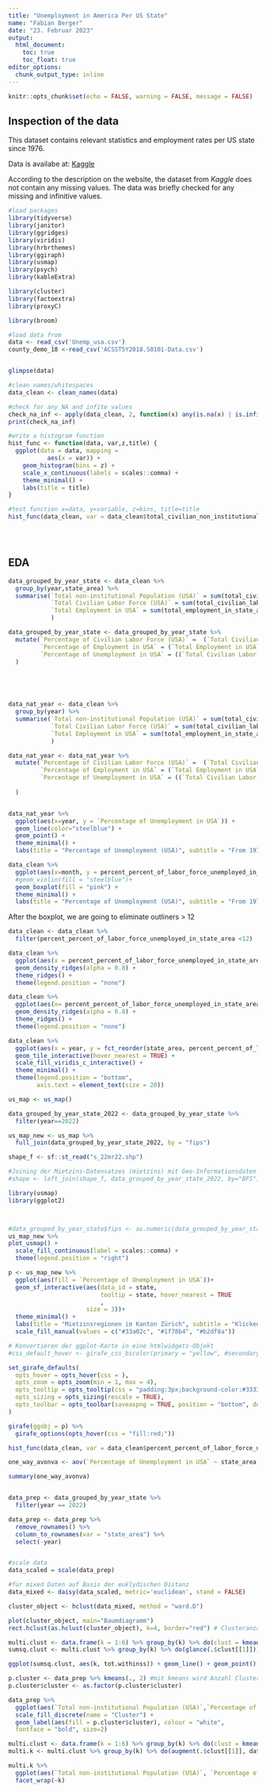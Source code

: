 ```yaml
---
title: "Unemployment in America Per US State"
name: "Fabian Berger"
date: "23. Februar 2023"
output: 
  html_document: 
    toc: true
    toc_float: true
editor_options: 
  chunk_output_type: inline
---
```


```r
knitr::opts_chunk$set(echo = FALSE, warning = FALSE, message = FALSE)
```

## Inspection of the data

This dataset contains relevant statistics and employment rates per US state since 1976.

Data is availabe at: [Kaggle](https://www.kaggle.com/datasets/justin2028/unemployment-in-america-per-us-state?resource=download)

According to the description on the website, the dataset from *Kaggle* does not contain any missing values. The data was briefly checked for any missing and infinitive values.

```r
#load packages
library(tidyverse)
library(janitor)
library(ggridges)
library(viridis)
library(hrbrthemes)
library(ggiraph)
library(usmap)
library(psych)
library(kableExtra)

library(cluster)
library(factoextra)
library(proxyC)

library(broom)

#load data from 
data <- read_csv('Unemp_usa.csv')
county_demo_18 <-read_csv('ACSST5Y2018.S0101-Data.csv')


glimpse(data)

#clean names/whitespaces
data_clean <- clean_names(data)

#check for any NA and infite values
check_na_inf <- apply(data_clean, 2, function(x) any(is.na(x) | is.infinite(x)))
print(check_na_inf)


```

```r
#write a histogram function
hist_func <- function(data, var,z,title) {
  ggplot(data = data, mapping = 
           aes(x = var)) +
    geom_histogram(bins = z) +
    scale_x_continuous(labels = scales::comma) +
    theme_minimal() +
    labs(title = title)
}

#test function x=data, y=variable, z=bins, title=title
hist_func(data_clean, var = data_clean$total_civilian_non_institutional_population_in_state_area, 150, "Population in States")


  
```


## EDA

```r
data_grouped_by_year_state <- data_clean %>% 
  group_by(year,state_area) %>%
  summarise(`Total non-institutional Population (USA)` = sum(total_civilian_non_institutional_population_in_state_area),
            `Total Civilian Labor Force (USA)` = sum(total_civilian_labor_force_in_state_area),
            `Total Employment in USA` = sum(total_employment_in_state_area)
            )

data_grouped_by_year_state <- data_grouped_by_year_state %>% 
  mutate(`Percentage of Civilian Labor Force (USA)` =  (`Total Civilian Labor Force (USA)`/`Total non-institutional Population (USA)`)*100,
         `Percentage of Employment in USA` = (`Total Employment in USA`/`Total non-institutional Population (USA)`)*100,
         `Percentage of Unemployment in USA` = ((`Total Civilian Labor Force (USA)`-`Total Employment in USA`)/`Total non-institutional Population (USA)`)*100
  )




            
data_nat_year <- data_clean %>% 
  group_by(year) %>% 
  summarise(`Total non-institutional Population (USA)` = sum(total_civilian_non_institutional_population_in_state_area),
            `Total Civilian Labor Force (USA)` = sum(total_civilian_labor_force_in_state_area),
            `Total Employment in USA` = sum(total_employment_in_state_area)
            )

data_nat_year <- data_nat_year %>% 
  mutate(`Percentage of Civilian Labor Force (USA)` =  (`Total Civilian Labor Force (USA)`/`Total non-institutional Population (USA)`)*100,
         `Percentage of Employment in USA` = (`Total Employment in USA`/`Total non-institutional Population (USA)`)*100,
         `Percentage of Unemployment in USA` = ((`Total Civilian Labor Force (USA)`-`Total Employment in USA`)/`Total non-institutional Population (USA)`)*100
    
  )



```



```r
data_nat_year %>%
  ggplot(aes(x=year, y = `Percentage of Unemployment in USA`)) +
  geom_line(color="steelblue") +
  geom_point() +
  theme_minimal() +
  labs(title = "Percentage of Unemployment (USA)", subtitle = "From 1976 - 2022", x = "Year", y = "Percentage of Unemployment")
```

```r
data_clean %>%
  ggplot(aes(x=month, y = percent_percent_of_labor_force_unemployed_in_state_area)) +
  #geom_violin(fill = "steelblue")+
  geom_boxplot(fill = "pink") +
  theme_minimal() +
  labs(title = "Percentage of Unemployment (USA)", subtitle = "From 1976 - 2022", x = "Month", y = "Percentage of Unemployment")
```

After the boxplot, we are going to eliminate outliners > 12
```r
data_clean <- data_clean %>% 
  filter(percent_percent_of_labor_force_unemployed_in_state_area <12)
```



```r
data_clean %>%
  ggplot(aes(x = percent_percent_of_labor_force_unemployed_in_state_area, y = month, fill = month)) +
  geom_density_ridges(alpha = 0.8) +
  theme_ridges() + 
  theme(legend.position = "none")
```

```r
data_clean %>% 
  ggplot(aes(x= percent_percent_of_labor_force_unemployed_in_state_area, y = fct_reorder(state_area, percent_percent_of_labor_force_unemployed_in_state_area), fill = state_area)) +
  geom_density_ridges(alpha = 0.8) +
  theme_ridges() + 
  theme(legend.position = "none")
```


```r
data_clean %>%
  ggplot(aes(x = year, y = fct_reorder(state_area, percent_percent_of_labor_force_unemployed_in_state_area), fill = percent_percent_of_labor_force_unemployed_in_state_area)) +
  geom_tile_interactive(hover_nearest = TRUE) +
  scale_fill_viridis_c_interactive() +
  theme_minimal() +
  theme(legend.position = "bottom",
        axis.text = element_text(size = 20))


```

```r
us_map <- us_map()

data_grouped_by_year_state_2022 <- data_grouped_by_year_state %>% 
  filter(year==2022)

us_map_new <- us_map %>% 
  full_join(data_grouped_by_year_state_2022, by = "fips")
```

```r
shape_f <- sf::st_read("s_22mr22.shp")

#Joining der Mietzins-Datensatzes (mietzins) mit Geo-Informationsdaten (shape)
#shape <- left_join(shape_f, data_grouped_by_year_state_2022, by="BFS")
```


```r
library(usmap)
library(ggplot2)



#data_grouped_by_year_state$fips <- as.numeric(data_grouped_by_year_state$fips) #convert to numeric
us_map_new %>% 
plot_usmap() + 
  scale_fill_continuous(label = scales::comma) + 
  theme(legend.position = "right")
```

```r
p <- us_map_new %>% 
  ggplot(aes(fill = `Percentage of Unemployment in USA`))+
  geom_sf_interactive(aes(data_id = state, 
                          tooltip = state, hover_nearest = TRUE 
                          , 
                      size = 3))+
  theme_minimal() +
  labs(title = "Mietzinsregionen im Kanton Zürich", subtitle = "Klicken Sie auf Ihre Gemeinde, um an Ihre zuständige Durchführungsstelle zu gelangen", caption = "KSA - Sozialverischerungen") +
  scale_fill_manual(values = c("#33a02c", "#1f78b4", "#b2df8a"))

# Konvertieren der ggplot-Karte in eine htmlwidgets-Objekt 
#css_default_hover <- girafe_css_bicolor(primary = "yellow", #secondary = "red")

set_girafe_defaults(
  opts_hover = opts_hover(css = ),
  opts_zoom = opts_zoom(min = 1, max = 4),
  opts_tooltip = opts_tooltip(css = "padding:3px;background-color:#333333;color:white;"),
  opts_sizing = opts_sizing(rescale = TRUE),
  opts_toolbar = opts_toolbar(saveaspng = TRUE, position = "bottom", delay_mouseout = 4000)
)

girafe(ggobj = p) %>%
  girafe_options(opts_hover(css = "fill:red;"))
```


```r
hist_func(data_clean, var = data_clean$percent_percent_of_labor_force_unemployed_in_state_area, 150, "Percentage of Unemployment in USA")
```



```r
one_way_avonva <- aov(`Percentage of Unemployment in USA` ~ state_area, data = data_grouped_by_year_state)

summary(one_way_avonva)



```

```r

data_prep <- data_grouped_by_year_state %>% 
  filter(year == 2022)

data_prep <- data_prep %>% 
  remove_rownames() %>% 
  column_to_rownames(var = "state_area") %>% 
  select(-year)


#scale data
data_scaled = scale(data_prep)

#für mixed Daten auf Basis der euklydischen Distanz
data_mixed <- daisy(data_scaled, metric='euclidean', stand = FALSE)
```


```r
cluster_object <- hclust(data_mixed, method = "ward.D")

plot(cluster_object, main="Baumdiagramm")
rect.hclust(as.hclust(cluster_object), k=4, border="red") # Clusteranzahl k anpassen
```
```r
multi.clust <- data.frame(k = 1:6) %>% group_by(k) %>% do(clust = kmeans(data_prep, .$k))
sumsq.clust <- multi.clust %>% group_by(k) %>% do(glance(.$clust[[1]]))

ggplot(sumsq.clust, aes(k, tot.withinss)) + geom_line() + geom_point()
```

```r
p.cluster <- data_prep %>% kmeans(., 2) #mit kmeans wird Anzahl Cluster definiert
p.cluster$cluster <- as.factor(p.cluster$cluster)

data_prep %>% 
  ggplot(aes(`Total non-institutional Population (USA)`,`Percentage of Unemployment in USA`, label = rownames(data_prep))) + 
  scale_fill_discrete(name = "Cluster") + 
  geom_label(aes(fill = p.cluster$cluster), colour = "white", 
  fontface = "bold", size=2)
```
```r
multi.clust <- data.frame(k = 1:6) %>% group_by(k) %>% do(clust = kmeans(data_prep, .$k))
multi.k <- multi.clust %>% group_by(k) %>% do(augment(.$clust[[1]], data_prep))

multi.k %>% 
  ggplot(aes(`Total non-institutional Population (USA)`, `Percentage of Unemployment in USA`)) + geom_point(aes(color = .cluster)) + 
  facet_wrap(~k)
```

